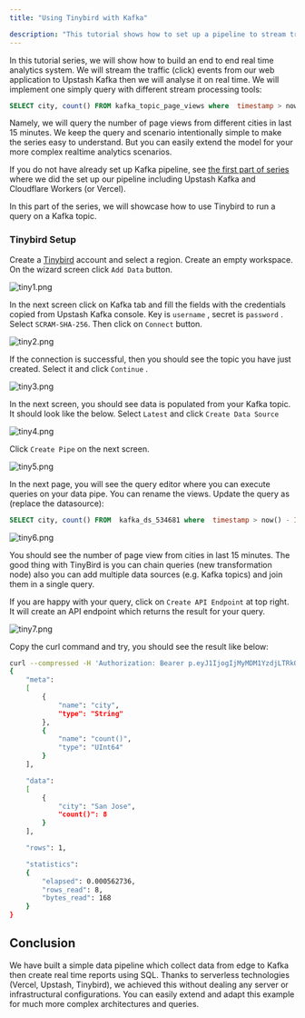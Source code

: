 ```yaml
---
title: "Using Tinybird with Kafka"

description: "This tutorial shows how to set up a pipeline to stream traffic events to Upstash Kafka and analyse with Tinybird"
---
```


In this tutorial series, we will show how to build an end to end real time analytics system. We will stream the traffic (click) events from our web application to Upstash Kafka then we will analyse it on real time. We will implement one simply query with different stream processing tools:

```sql
SELECT city, count() FROM kafka_topic_page_views where  timestamp > now() - INTERVAL 15 MINUTE group by city
```

Namely, we will query the number of page views from different cities in last 15 minutes. We keep the query and scenario intentionally simple to make the series easy to understand. But you can easily extend the model for your more complex realtime analytics scenarios.  

If you do not have already set up Kafka pipeline, see [the first part of series](./realtime_analytics_serverless_kafka_setup.md) where we did the set up our pipeline including Upstash Kafka and Cloudflare Workers (or Vercel). 
 
In this part of the series, we will showcase how to use Tinybird to run a query on a Kafka topic.

### Tinybird Setup

Create a [Tinybird](http://tinybird.co) account and select a region. Create an empty workspace.  On the wizard screen click `Add Data` button.

![tiny1.png](/img/vercel-edge-tinybird/tiny1.png)

In the next screen click on Kafka tab and fill the fields with the credentials copied from Upstash Kafka console. Key is `username` , secret is `password` . Select `SCRAM-SHA-256`. Then click on `Connect` button.

![tiny2.png](/img/vercel-edge-tinybird/tiny2.png)

If the connection is successful, then you should see the topic you have just created. Select it and click `Continue` .

![tiny3.png](/img/vercel-edge-tinybird/tiny3.png)

In the next screen, you should see data is populated from your Kafka topic. It should look like the below. Select `Latest` and click `Create Data Source`

![tiny4.png](/img/vercel-edge-tinybird/tiny4.png)

Click `Create Pipe` on the next screen.

![tiny5.png](/img/vercel-edge-tinybird/tiny5.png)

In the next page, you will see the query editor where you can execute queries on your data pipe. You can rename the views. Update the query as (replace the datasource):

```sql
SELECT city, count() FROM  kafka_ds_534681 where  timestamp > now() - INTERVAL 15 MINUTE group by city 
```

![tiny6.png](/img/vercel-edge-tinybird/tiny6.png)

You should see the number of page view from cities in last 15 minutes. The good thing with TinyBird is you can chain queries (new transformation node) also you can add multiple data sources (e.g. Kafka topics) and join them in a single query.

If you are happy with your query, click on `Create API Endpoint` at top right. It will create an API endpoint which returns the result for your query.

![tiny7.png](/img/vercel-edge-tinybird/tiny7.png)

Copy the curl command and try, you should see the result like below:

```bash
curl --compressed -H 'Authorization: Bearer p.eyJ1IjogIjMyMDM1YzdjLTRkOGYtNDA3CJpZCI6ICJlNTY4ZjVjYS1hNjNiLTRlZTItYTFhMi03MjRiNzhiNmE5MWEifQ.3KgyhWoohcr_0HCt6J7y-kt71ZmWOlrjhYyFa7TaUlA'  https://api.us-east.tinybird.co/v0/pipes/kafka_ds_534681_pipe_2444.json
{
	"meta":
	[
		{
			"name": "city",
			"type": "String"
		},
		{
			"name": "count()",
			"type": "UInt64"
		}
	],

	"data":
	[
		{
			"city": "San Jose",
			"count()": 8
		}
	],

	"rows": 1,

	"statistics":
	{
		"elapsed": 0.000562736,
		"rows_read": 8,
		"bytes_read": 168
	}
}
```

## Conclusion

We have built a simple data pipeline which collect data from edge to Kafka then create real time reports using SQL. Thanks to serverless technologies (Vercel, Upstash, Tinybird), we achieved this without dealing any server or infrastructural configurations. You can easily extend and adapt this example for much more complex architectures and queries.
